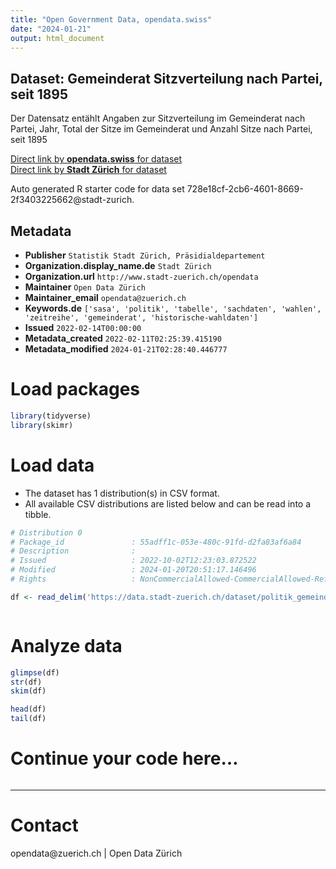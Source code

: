 ```yaml
---
title: "Open Government Data, opendata.swiss"
date: "2024-01-21"
output: html_document
---
```


## Dataset: Gemeinderat Sitzverteilung nach Partei, seit 1895

Der Datensatz entählt Angaben zur Sitzverteilung im Gemeinderat nach Partei, Jahr, Total der Sitze im Gemeinderat und Anzahl Sitze nach Partei, seit 1895

[Direct link by **opendata.swiss** for dataset](https://opendata.swiss/de/dataset/gemeinderat-sitzverteilung-nach-partei-seit-1895)<br>
[Direct link by **Stadt Zürich** for dataset](https://data.stadt-zuerich.ch/dataset/politik_gemeinderat_sitzverteilung_seit1895_od700b)

Auto generated R starter code for data set 728e18cf-2cb6-4601-8669-2f3403225662@stadt-zurich.

## Metadata

- **Publisher** `Statistik Stadt Zürich, Präsidialdepartement`
- **Organization.display_name.de** `Stadt Zürich`
- **Organization.url** `http://www.stadt-zuerich.ch/opendata`
- **Maintainer** `Open Data Zürich`
- **Maintainer_email** `opendata@zuerich.ch`
- **Keywords.de** `['sasa', 'politik', 'tabelle', 'sachdaten', 'wahlen', 'zeitreihe', 'gemeinderat', 'historische-wahldaten']`
- **Issued** `2022-02-14T00:00:00`
- **Metadata_created** `2022-02-11T02:25:39.415190`
- **Metadata_modified** `2024-01-21T02:28:40.446777`


# Load packages

```r

library(tidyverse)
library(skimr)

```

# Load data

-   The dataset has 1 distribution(s) in CSV format.
-   All available CSV distributions are listed below and can be read into a tibble.

```r

# Distribution 0
# Package_id               : 55adff1c-053e-480c-91fd-d2fa83af6a84
# Description              : 
# Issued                   : 2022-10-02T12:23:03.872522
# Modified                 : 2024-01-20T20:51:17.146496
# Rights                   : NonCommercialAllowed-CommercialAllowed-ReferenceNotRequired

df <- read_delim('https://data.stadt-zuerich.ch/dataset/politik_gemeinderat_sitzverteilung_seit1895_od700b/download/POL700OD700B.csv')



```

# Analyze data

```r

glimpse(df)
str(df)
skim(df)

head(df)
tail(df)

```

# Continue your code here...

```r

```

------------------------------------------------------------------------

# Contact

opendata@zuerich.ch | Open Data Zürich
